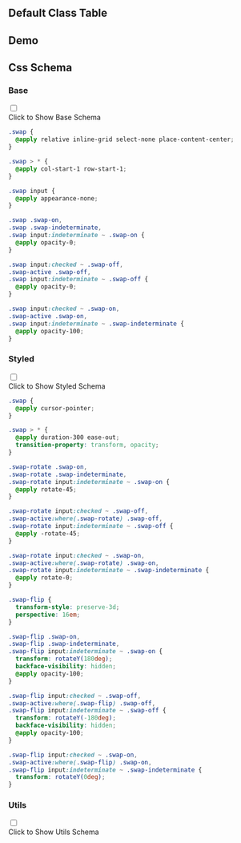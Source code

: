 

## Default Class Table
  
<CssTable name="swap" />
  
## Demo
  
<Demo></Demo>
  
## Css Schema


### Base

<div className="collapse">
<input type="checkbox" /> 
<div class="collapse-title px-0">
<span class="btn">Click to Show Base Schema</span>
</div>
<div class="collapse-content"> 

```css
.swap {
  @apply relative inline-grid select-none place-content-center;
}

.swap > * {
  @apply col-start-1 row-start-1;
}

.swap input {
  @apply appearance-none;
}

.swap .swap-on,
.swap .swap-indeterminate,
.swap input:indeterminate ~ .swap-on {
  @apply opacity-0;
}

.swap input:checked ~ .swap-off,
.swap-active .swap-off,
.swap input:indeterminate ~ .swap-off {
  @apply opacity-0;
}

.swap input:checked ~ .swap-on,
.swap-active .swap-on,
.swap input:indeterminate ~ .swap-indeterminate {
  @apply opacity-100;
}

```

</div>
</div>



### Styled

<div className="collapse">
<input type="checkbox" /> 
<div class="collapse-title px-0">
<span class="btn">Click to Show Styled Schema</span>
</div>
<div class="collapse-content"> 

```css
.swap {
  @apply cursor-pointer;
}

.swap > * {
  @apply duration-300 ease-out;
  transition-property: transform, opacity;
}

.swap-rotate .swap-on,
.swap-rotate .swap-indeterminate,
.swap-rotate input:indeterminate ~ .swap-on {
  @apply rotate-45;
}

.swap-rotate input:checked ~ .swap-off,
.swap-active:where(.swap-rotate) .swap-off,
.swap-rotate input:indeterminate ~ .swap-off {
  @apply -rotate-45;
}

.swap-rotate input:checked ~ .swap-on,
.swap-active:where(.swap-rotate) .swap-on,
.swap-rotate input:indeterminate ~ .swap-indeterminate {
  @apply rotate-0;
}

.swap-flip {
  transform-style: preserve-3d;
  perspective: 16em;
}

.swap-flip .swap-on,
.swap-flip .swap-indeterminate,
.swap-flip input:indeterminate ~ .swap-on {
  transform: rotateY(180deg);
  backface-visibility: hidden;
  @apply opacity-100;
}

.swap-flip input:checked ~ .swap-off,
.swap-active:where(.swap-flip) .swap-off,
.swap-flip input:indeterminate ~ .swap-off {
  transform: rotateY(-180deg);
  backface-visibility: hidden;
  @apply opacity-100;
}

.swap-flip input:checked ~ .swap-on,
.swap-active:where(.swap-flip) .swap-on,
.swap-flip input:indeterminate ~ .swap-indeterminate {
  transform: rotateY(0deg);
}

```

</div>
</div>



### Utils

<div className="collapse">
<input type="checkbox" /> 
<div class="collapse-title px-0">
<span class="btn">Click to Show Utils Schema</span>
</div>
<div class="collapse-content"> 

```css

```

</div>
</div>



